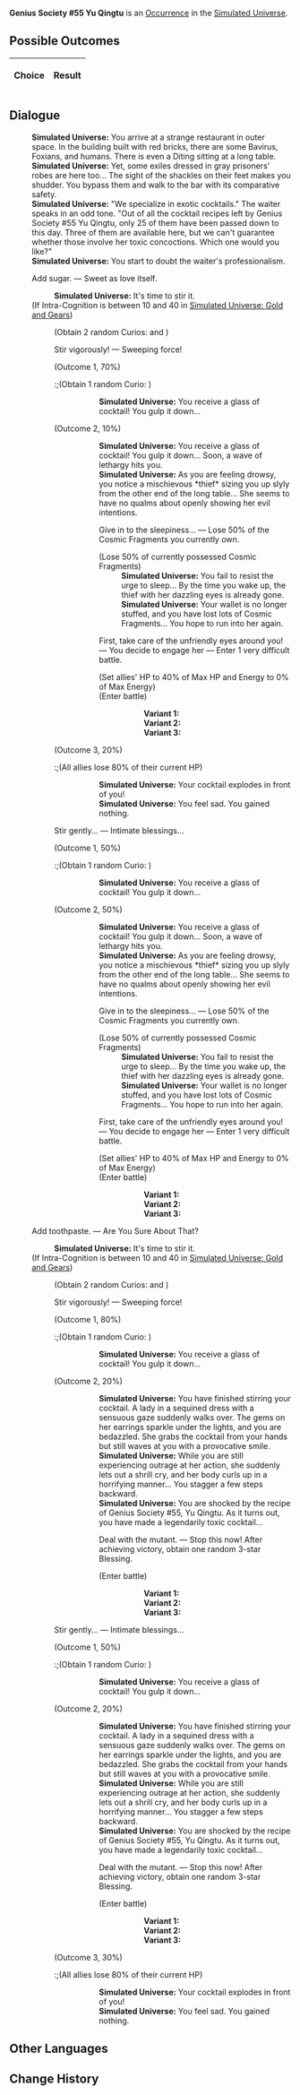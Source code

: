{{Simulated Universe Event Infobox
|title         = Genius Society #55 Yu Qingtu
|image         = Random Event 7.png
|type          =
|domains_su    = Occurrence
|domains_ext   = Occurrence
|domains_swarm = 
|domains_gng   = 
|requirements  =
|prev          = 
|next          = 
|indexRewards  =
|characters    = 
}}
'''Genius Society #55 Yu Qingtu''' is an [[Simulated Universe/Occurrence|Occurrence]] in the [[Simulated Universe]].

==Possible Outcomes==
{| class="article-table"
!Choice
!Result

|}

<!--
==Gameplay Notes==

-->
==Dialogue==
{{Dialogue Start}}
:'''Simulated Universe:''' You arrive at a strange restaurant in outer space. In the building built with red bricks, there are some Bavirus, Foxians, and humans. There is even a Diting sitting at a long table.
:'''Simulated Universe:''' Yet, some exiles dressed in gray prisoners' robes are here too... The sight of the shackles on their feet makes you shudder. You bypass them and walk to the bar with its comparative safety.
:'''Simulated Universe:''' "We specialize in exotic cocktails." The waiter speaks in an odd tone. "Out of all the cocktail recipes left by Genius Society #55 Yu Qingtu, only 25 of them have been passed down to this day. Three of them are available here, but we can't guarantee whether those involve her toxic concoctions. Which one would you like?"
:'''Simulated Universe:''' You start to doubt the waiter's professionalism.
:{{DIcon|Star}} Add sugar. &mdash; Sweet as love itself.
::'''Simulated Universe:''' It's time to stir it.
:;(If Intra-Cognition is between 10 and 40 in [[Simulated Universe: Gold and Gears]])
::{{SU Special Dialogue|Erudition|Extrapolate a better "method."|Bottoms up...}}
::;(Obtain 2 random Curios<nowiki>:</nowiki> {{Item|The Pinkest Collision|20|type=Curio|link=Simulated_Universe/Curio#The_Pinkest_Collision}} and {{Item|Thalan Toxi-Flame|20|type=Curio|link=Simulated_Universe/Curio#Thalan_Toxi-Flame}})
::{{DIcon|Star}} Stir vigorously! &mdash; Sweeping force!
::;(Outcome 1, 70%)
:::;(Obtain 1 random Curio<nowiki>:</nowiki> {{Item|The Pinkest Collision|20|type=Curio|link=Simulated_Universe/Curio#The_Pinkest_Collision}})
::::'''Simulated Universe:''' You receive a glass of cocktail! You gulp it down...
::;(Outcome 2, 10%)
::::'''Simulated Universe:''' You receive a glass of cocktail! You gulp it down... Soon, a wave of lethargy hits you.
::::'''Simulated Universe:''' As you are feeling drowsy, you notice a mischievous *thief* sizing you up slyly from the other end of the long table... She seems to have no qualms about openly showing her evil intentions.
::::{{DIcon|Star}} Give in to the sleepiness... &mdash; Lose 50% of the Cosmic Fragments you currently own.
::::;(Lose 50% of currently possessed Cosmic Fragments)
:::::'''Simulated Universe:''' You fail to resist the urge to sleep... By the time you wake up, the thief with her dazzling eyes is already gone.
:::::'''Simulated Universe:''' Your wallet is no longer stuffed, and you have lost lots of Cosmic Fragments... You hope to run into her again.
::::{{DIcon|Star}} First, take care of the unfriendly eyes around you! &mdash; You decide to engage her &mdash; Enter 1 very difficult battle.
::::;(Set allies' HP to 40% of Max HP and Energy to 0% of Max Energy)
::::;(Enter battle)
::::::'''Variant 1:''' {{Enemy List|Silvermane Lieutenant*1/-25% Max HP}}
::::::'''Variant 2:''' {{Enemy List|Aurumaton Gatekeeper*1/-25% Max HP}}
::::::'''Variant 3:''' {{Enemy List|Disciples of Sanctus Medicus: Shape Shifter*1/-25% Max HP}}
::;(Outcome 3, 20%)
:::;(All allies lose 80% of their current HP)
::::'''Simulated Universe:''' Your cocktail explodes in front of you!
::::'''Simulated Universe:''' You feel sad. You gained nothing.
::{{DIcon|Star}} Stir gently... &mdash; Intimate blessings...
::;(Outcome 1, 50%)
:::;(Obtain 1 random Curio<nowiki>:</nowiki> {{Item|The Pinkest Collision|20|type=Curio|link=Simulated_Universe/Curio#The_Pinkest_Collision}})
::::'''Simulated Universe:''' You receive a glass of cocktail! You gulp it down...
::;(Outcome 2, 50%)
::::'''Simulated Universe:''' You receive a glass of cocktail! You gulp it down... Soon, a wave of lethargy hits you.
::::'''Simulated Universe:''' As you are feeling drowsy, you notice a mischievous *thief* sizing you up slyly from the other end of the long table... She seems to have no qualms about openly showing her evil intentions.
::::{{DIcon|Star}} Give in to the sleepiness... &mdash; Lose 50% of the Cosmic Fragments you currently own.
::::;(Lose 50% of currently possessed Cosmic Fragments)
:::::'''Simulated Universe:''' You fail to resist the urge to sleep... By the time you wake up, the thief with her dazzling eyes is already gone.
:::::'''Simulated Universe:''' Your wallet is no longer stuffed, and you have lost lots of Cosmic Fragments... You hope to run into her again.
::::{{DIcon|Star}} First, take care of the unfriendly eyes around you! &mdash; You decide to engage her &mdash; Enter 1 very difficult battle.
::::;(Set allies' HP to 40% of Max HP and Energy to 0% of Max Energy)
::::;(Enter battle)
::::::'''Variant 1:''' {{Enemy List|Silvermane Lieutenant*1/-25% Max HP}}
::::::'''Variant 2:''' {{Enemy List|Aurumaton Gatekeeper*1/-25% Max HP}}
::::::'''Variant 3:''' {{Enemy List|Disciples of Sanctus Medicus: Shape Shifter*1/-25% Max HP}}
:{{DIcon|Star}} Add toothpaste. &mdash; Are You Sure About That?
::'''Simulated Universe:''' It's time to stir it.
:;(If Intra-Cognition is between 10 and 40 in [[Simulated Universe: Gold and Gears]])
::{{SU Special Dialogue|Erudition|Extrapolate a better "method."|Bottoms up...}}
::;(Obtain 2 random Curios<nowiki>:</nowiki> {{Item|The Pinkest Collision|20|type=Curio|link=Simulated_Universe/Curio#The_Pinkest_Collision}} and {{Item|Thalan Toxi-Flame|20|type=Curio|link=Simulated_Universe/Curio#Thalan_Toxi-Flame}})
::{{DIcon|Star}} Stir vigorously! &mdash; Sweeping force!
::;(Outcome 1, 80%)
:::;(Obtain 1 random Curio<nowiki>:</nowiki> {{Item|Thalan Toxi-Flame|20|type=Curio|link=Simulated_Universe/Curio#Thalan_Toxi-Flame}})
::::'''Simulated Universe:''' You receive a glass of cocktail! You gulp it down...
::;(Outcome 2, 20%)
::::'''Simulated Universe:''' You have finished stirring your cocktail. A lady in a sequined dress with a sensuous gaze suddenly walks over. The gems on her earrings sparkle under the lights, and you are bedazzled. She grabs the cocktail from your hands but still waves at you with a provocative smile.
::::'''Simulated Universe:''' While you are still experiencing outrage at her action, she suddenly lets out a shrill cry, and her body curls up in a horrifying manner... You stagger a few steps backward.
::::'''Simulated Universe:''' You are shocked by the recipe of Genius Society #55, Yu Qingtu. As it turns out, you have made a legendarily toxic cocktail...
::::{{DIcon|Star}} Deal with the mutant. &mdash; Stop this now! After achieving victory, obtain one random 3-star Blessing.
::::;(Enter battle)
::::::'''Variant 1:''' {{Enemy List|Disciples of Sanctus Medicus: Shape Shifter (Bug)*1/-25% Max HP}}
::::::'''Variant 2:''' {{Enemy List|Stormbringer (Bug)*1/-25% Max HP}}
::::::'''Variant 3:''' {{Enemy List|Everwinter Shadewalker*2/;Guardian Shadow (Bug)*1/-25% Max HP}}
::{{DIcon|Star}} Stir gently... &mdash; Intimate blessings...
::;(Outcome 1, 50%)
:::;(Obtain 1 random Curio<nowiki>:</nowiki> {{Item|Thalan Toxi-Flame|20|type=Curio|link=Simulated_Universe/Curio#Thalan_Toxi-Flame}})
::::'''Simulated Universe:''' You receive a glass of cocktail! You gulp it down...
::;(Outcome 2, 20%)
::::'''Simulated Universe:''' You have finished stirring your cocktail. A lady in a sequined dress with a sensuous gaze suddenly walks over. The gems on her earrings sparkle under the lights, and you are bedazzled. She grabs the cocktail from your hands but still waves at you with a provocative smile.
::::'''Simulated Universe:''' While you are still experiencing outrage at her action, she suddenly lets out a shrill cry, and her body curls up in a horrifying manner... You stagger a few steps backward.
::::'''Simulated Universe:''' You are shocked by the recipe of Genius Society #55, Yu Qingtu. As it turns out, you have made a legendarily toxic cocktail...
::::{{DIcon|Star}} Deal with the mutant. &mdash; Stop this now! After achieving victory, obtain one random 3-star Blessing.
::::;(Enter battle)
::::::'''Variant 1:''' {{Enemy List|Disciples of Sanctus Medicus: Shape Shifter (Bug)*1/-25% Max HP}}
::::::'''Variant 2:''' {{Enemy List|Stormbringer (Bug)*1/-25% Max HP}}
::::::'''Variant 3:''' {{Enemy List|Everwinter Shadewalker*2/;Guardian Shadow (Bug)*1/-25% Max HP}}
::;(Outcome 3, 30%)
:::;(All allies lose 80% of their current HP)
::::'''Simulated Universe:''' Your cocktail explodes in front of you!
::::'''Simulated Universe:''' You feel sad. You gained nothing.
{{Dialogue End}}

==Other Languages==
{{Other Languages
|en   = Genius Society #55 Yu Qingtu
|zhs  = 天才俱乐部#55余清涂
|zht  = 天才俱樂部#55余清涂
|ja   = {{Rubi|天才|てんさい}}クラブ#55{{Rubi|余清塗|よせいと}}
|ko   = 지니어스 클럽 #55 여청도
|es   = Yu Qingtu, miembro n.º 55 del Círculo de Genios
|fr   = Yu Qingtu, membre n° 55 de la Société des génies
|ru   = Член Общества гениев № 55 Юй Цинту
|th   = Yu Qingtu #55 แห่งสมาคมอัจฉริยะ
|vi   = CLB Thiên Tài #55 Yu Qingtu
|de   = Yu Qingtu, Geniusgesellschaft Nr. 55
|id   = Genius Society #55 Yu Qingtu
|pt   = Sociedade de Gênios #55 Yu Qingtu
}}

==Change History==
{{Change History|<!--unknown-->}}
